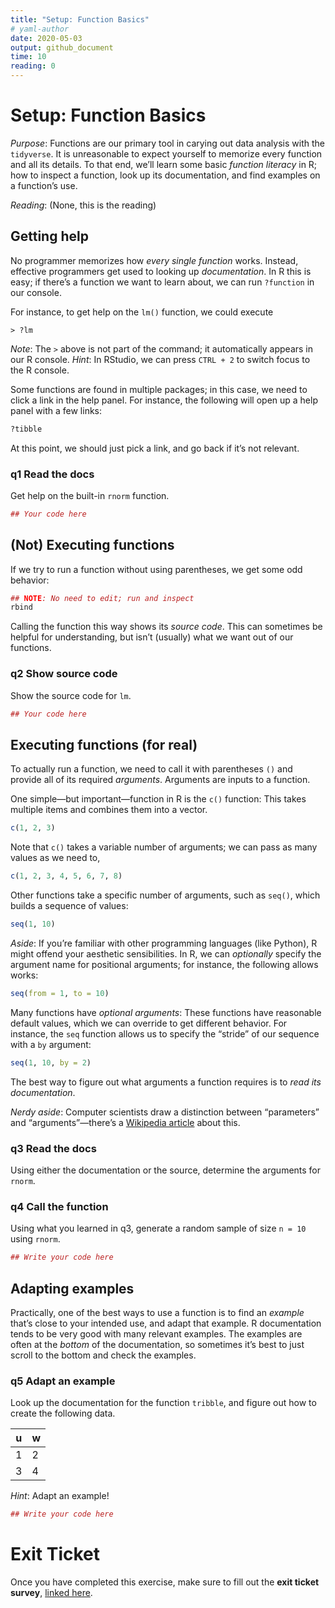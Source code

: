 ```yaml
---
title: "Setup: Function Basics"
# yaml-author
date: 2020-05-03
output: github_document
time: 10
reading: 0
---
```


# Setup: Function Basics

*Purpose*: Functions are our primary tool in carying out data analysis with the `tidyverse`. It is unreasonable to expect yourself to memorize every function and all its details. To that end, we'll learn some basic _function literacy_ in R; how to inspect a function, look up its documentation, and find examples on a function's use.

*Reading*: (None, this is the reading)

## Getting help

No programmer memorizes how *every single function* works. Instead, effective programmers get used to looking up *documentation*. In R this is easy; if there's a function we want to learn about, we can run `?function` in our console.

For instance, to get help on the `lm()` function, we could execute

`> ?lm`

*Note*: The `>` above is not part of the command; it automatically appears in our R console.
*Hint*: In RStudio, we can press `CTRL + 2` to switch focus to the R console.

Some functions are found in multiple packages; in this case, we need to click a link in the help panel. For instance, the following will open up a help panel with a few links:

```r
?tibble
```

At this point, we should just pick a link, and go back if it's not relevant.

### __q1__ Read the docs

Get help on the built-in `rnorm` function.

```r
## Your code here
```

## (Not) Executing functions

If we try to run a function without using parentheses, we get some odd behavior:

```r
## NOTE: No need to edit; run and inspect
rbind
```

Calling the function this way shows its *source code*. This can sometimes be helpful for understanding, but isn't (usually) what we want out of our functions.

### __q2__ Show source code

Show the source code for `lm`.

```r
## Your code here
```

## Executing functions (for real)

To actually run a function, we need to call it with parentheses `()` and provide all of its required *arguments*. Arguments are inputs to a function.

One simple---but important---function in R is the `c()` function: This takes multiple items and combines them into a vector.

```r
c(1, 2, 3)
```

Note that `c()` takes a variable number of arguments; we can pass as many values as we need to,

```r
c(1, 2, 3, 4, 5, 6, 7, 8)
```

Other functions take a specific number of arguments, such as `seq()`, which builds a sequence of values:

```r
seq(1, 10)
```

*Aside*: If you're familiar with other programming languages (like Python), R might offend your aesthetic sensibilities. In R, we can *optionally* specify the argument name for positional arguments; for instance, the following allows works:

```r
seq(from = 1, to = 10)
```

Many functions have *optional arguments*: These functions have reasonable default values, which we can override to get different behavior. For instance, the `seq` function allows us to specify the "stride" of our sequence with a `by` argument:

```r
seq(1, 10, by = 2)
```

The best way to figure out what arguments a function requires is to *read its documentation*.

*Nerdy aside*: Computer scientists draw a distinction between "parameters" and "arguments"---there's a [Wikipedia article](https://en.wikipedia.org/wiki/Parameter_(computer_programming)) about this.

### __q3__ Read the docs

Using either the documentation or the source, determine the arguments for `rnorm`.


### __q4__ Call the function

Using what you learned in q3, generate a random sample of size `n = 10` using `rnorm`.

```r
## Write your code here
```

## Adapting examples

Practically, one of the best ways to use a function is to find an *example* that's close to your intended use, and adapt that example. R documentation tends to be very good with many relevant examples. The examples are often at the *bottom* of the documentation, so sometimes it's best to just scroll to the bottom and check the examples.

### __q5__ Adapt an example

Look up the documentation for the function `tribble`, and figure out how to create the following data.

| u | w |
|---|---|
| 1 | 2 |
| 3 | 4 |

*Hint*: Adapt an example!

```r
## Write your code here
```


<!-- include-exit-ticket -->
# Exit Ticket
<!-- -------------------------------------------------- -->

Once you have completed this exercise, make sure to fill out the **exit ticket survey**, [linked here](https://docs.google.com/forms/d/e/1FAIpQLSeuq2LFIwWcm05e8-JU84A3irdEL7JkXhMq5Xtoalib36LFHw/viewform?usp=pp_url&entry.693978880=e-setup02-functions-assignment.Rmd).
